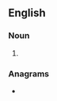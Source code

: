==English==

===Noun===
{{head|en|noun form}}

# {{plural of|opposer|lang=en}}

===Anagrams===
* {{anagrams|en|a=eoopprss|proposes}}